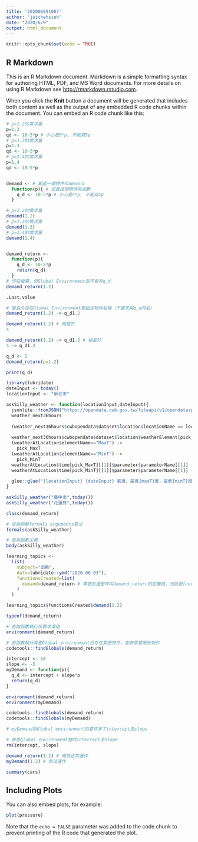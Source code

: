 ```yaml
---
title: '202006091007'
author: "juichehsieh"
date: "2020/6/9"
output: html_document
---
```


```r
knitr::opts_chunk$set(echo = TRUE)
```

## R Markdown

This is an R Markdown document. Markdown is a simple formatting syntax for authoring HTML, PDF, and MS Word documents. For more details on using R Markdown see <http://rmarkdown.rstudio.com>.

When you click the **Knit** button a document will be generated that includes both content as well as the output of any embedded R code chunks within the document. You can embed an R code chunk like this:
```r
# p=1.2的需求量
p=1.2
qd <- 10-5*p # 小心是5*p, 不能寫5p
# p=1.3的需求量
p=1.3
qd <- 10-5*p
# p=1.4的需求量
p=1.4
qd <- 10-5*p
```
```r
```


```r
demand <- # 創造一個物件叫demand
  function(p){ # 定義這個物件為函數
    q_d <- 10-5*p # 小心是5*p, 不能寫5p
  }
```


```r
# p=1.2的需求量
demand(1.2) 
# p=1.3的需求量
demand(1.3)
# p=1.4的需求量
demand(1.4)
```
```r
```


```r
demand_return <- 
  function(p){
    q_d <- 10-5*p
    return(q_d)
  }
# 印在螢幕，但Global Environment並不會有q_d
demand_return(1.2)
```
```r
.Last.value
```
```r
# 要長久存在Global Environment要指定物件名稱（不要求與q_d同名）
demand_return(1.2) -> q_d1.2
```

```r
demand_return(1.2) # 相當於
4
```
```r
demand_return(1.2) -> q_d1.2 # 相當於
4 -> q_d1.2
```


```r
q_d <- 5
demand_return(p=1.2)

print(q_d)
```


```r
library(lubridate)
dateInput <- today()
locationInput <- "新北市"
```


```r
askSilly_weather <- function(locationInput,dateInput){
  jsonlite::fromJSON("https://opendata.cwb.gov.tw/fileapi/v1/opendataapi/F-C0032-001?Authorization=rdec-key-123-45678-011121314&format=JSON") ->
  weather_next36hours
  
  (weather_next36hours$cwbopendata$dataset$location$locationName == locationInput) -> pick_location
  
  weather_next36hours$cwbopendata$dataset$location$weatherElement[pick_location][[1]] -> weatherAtLocation
  (weatherAtLocation$elementName=="MaxT") ->
    pick_MaxT
  (weatherAtLocation$elementName=="MinT") ->
    pick_MinT
  weatherAtLocation$time[pick_MaxT][[1]]$parameter$parameterName[[1]] -> maxT
  weatherAtLocation$time[pick_MinT][[1]]$parameter$parameterName[[1]] -> minT
  
  glue::glue("{locationInput} {dateInput} 氣溫，最高{maxT}度，最低{minT}度。")
}
```


```r
askSilly_weather("臺中市",today())
askSilly_weather("花蓮縣",today())
```
```r
class(demand_return)
```


```r
# 查詢函數formals arguments要求
formals(askSilly_weather)
```


```r
# 查詢函數主體
body(askSilly_weather)
```

```r
learning_topics <- 
  list(
    subject="函數",
    date=lubridate::ymd("2020-06-03"),
    functionsCreated=list(
      demand=demand_return # 等號右邊是呼叫demand_return的定義值，也就是function(...){...}值定義本身。
    )
  )
```
```r
learning_topics$functionsCreated$demand(1.2)
```
```r
typeof(demand_return)
```


```r
# 查詢函數執行所要求環境
environment(demand_return)
```


```r
# 若函數執行需要Global environment已存在某些物件，查詢需要哪些物件
codetools::findGlobals(demand_return)
```


```r
intercept <- 10
slope <- -5
myDemand <- function(p){
  q_d <- intercept + slope*p
  return(q_d)
}
```


```r
environment(demand_return)
environment(myDemand)
```


```r
codetools::findGlobals(demand_return)
codetools::findGlobals(myDemand) 

# myDemand對Global environment的要求多了intercept及slope
```


```r
# 移除global environment裡的intercept及slope
rm(intercept, slope)
```


```r
demand_return(1.2) # 維持正常運作
myDemand(1.2) # 無法運作
```

```r
summary(cars)
```

## Including Plots

You can also embed plots, for example:

```r
plot(pressure)
```

Note that the `echo = FALSE` parameter was added to the code chunk to prevent printing of the R code that generated the plot.
